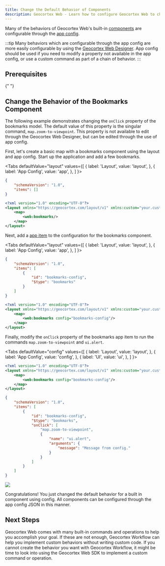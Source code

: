 ```yaml
---
title: Change the Default Behavior of Components
description: Geocortex Web - Learn how to configure Geocortex Web to change default application behavior
---
```



Many of the behaviors of Geocortex Web's built-in [components](concepts-components-services.mdx) are configurable through the [app config](concepts-app-config.mdx).

:::tip
Many behaviors which are configurable through the app config are more easily configurable by using the [Geocortex Web Designer](https://apps.geocortex.com/webviewer/designer/). App config should be used if you need to modify a property not available in the app config, or use a custom command as part of a chain of behavior.
:::

## Prerequisites

<PrereqsLayoutConfigSnippet />{" "}

## Change the Behavior of the Bookmarks Component

The following example demonstrates changing the `onClick` property of the bookmarks model. The default value of this property is the singular command, `map.zoom-to-viewpoint`. This property is not available to edit through the Geocortex Web Designer, but can be edited through the use of app config.

First, let's create a basic map with a bookmarks component using the layout and app config. Start up the application and add a few bookmarks.

<Tabs
  defaultValue="layout"
  values={[
    { label: 'Layout', value: 'layout', },
    { label: 'App Config', value: 'app', },
  ]
}>
<TabItem value="app">

```json title="app/app.json"
{
    "schemaVersion": "1.0",
    "items": []
}
```

</TabItem>
<TabItem value="layout">

```xml title="app/layout.xml"
<?xml version="1.0" encoding="UTF-8"?>
<layout xmlns="https://geocortex.com/layout/v1" xmlns:custom="your.custom.namespace" xmlns:web="https://geocortex.com/layout/web/v1">
    <map>
        <web:bookmarks/>
    </map>
</layout>
```

</TabItem>
</Tabs>

Next, add a [app item](concepts-app-config.mdx#anatomy-of-an-app-config) to the configuration for the bookmarks component.

<Tabs
  defaultValue="layout"
  values={[
    { label: 'Layout', value: 'layout', },
    { label: 'App Config', value: 'app', },
  ]
}>
<TabItem value="app">

```json title="app/app.json"
{
    "schemaVersion": "1.0",
    "items": [
        {
            "id": "bookmarks-config",
            "$type": "bookmarks"
        }
    ]
}
```

</TabItem>
<TabItem value="layout">

```xml title="app/layout.xml"
<?xml version="1.0" encoding="UTF-8"?>
<layout xmlns="https://geocortex.com/layout/v1" xmlns:custom="your.custom.namespace" xmlns:web="https://geocortex.com/layout/web/v1">
    <map>
        <web:bookmarks config="bookmarks-config"/>
    </map>
</layout>
```

</TabItem>
</Tabs>

Finally, modify the `onClick` property of the bookmarks app item to run the commands `map.zoom-to-viewpoint` and `ui.alert`.

<Tabs
  defaultValue="config"
  values={[
    { label: 'Layout', value: 'layout', },
    { label: 'App Config', value: 'config', },
    { label: 'UI', value: 'ui', },
  ]
}>
<TabItem value="layout">

```xml title="app/layout.xml"
<?xml version="1.0" encoding="UTF-8"?>
<layout xmlns="https://geocortex.com/layout/v1" xmlns:custom="your.custom.namespace" xmlns:web="https://geocortex.com/layout/web/v1">
    <map>
        <web:bookmarks config="bookmarks-config"/>
    </map>
</layout>
```

</TabItem>
<TabItem value="config">

```json title="app/app.json"
{
    "schemaVersion": "1.0",
    "items": [
        {
            "id": "bookmarks-config",
            "$type": "bookmarks",
            "onClick": [
                "map.zoom-to-viewpoint",
                {
                    "name": "ui.alert",
                    "arguments": {
                        "message": "Message from config."
                    }
                }
            ]
        }
    ]
}
```

</TabItem>
<TabItem value="ui">
<img src={useBaseUrl("img/web-customize-bookmarks-component.png")}/>
</TabItem>
</Tabs>

Congratulations! You just changed the default behavior for a built in component using config. All components can be configured through the app config JSON in this manner.

## Next Steps

Geocortex Web comes with many built-in commands and operations to help you accomplish your goal. If these are not enough, Geocortex Workflow can help you implement custom behaviors without writing custom code. If you cannot create the behavior you want with Geocortex Workflow, it might be time to look into using the Geocortex Web SDK to implement a custom command or operation.

<UseCaseContainer>
    <UseCaseCard
        title="Commands and Operations Reference"
        description="Check out the available commands and operations"
        link="api-commands-operations-events"
    />
    <UseCaseCard
        title="Run a Workflow using a Command and App Config"
        description="Configure a workflow to run on map initialization using app config"
        link="usecases-run-workflow-app-config"
    />
    <UseCaseCard
        title="Change Geocortex Web's Default Map Click Behavior"
        description="Learn how to Geocortex Workflow to override Geocortex Web's default map click behavior"
        link="usecases-change-default-map-click-behavior"
    />
    <UseCaseCard
        title="Implement Custom Command/Operation"
        description="Implement a custom Command/Operation with the Geocortex Web SDK"
        link="usecases-implement-command-operation"
    />
</UseCaseContainer>
